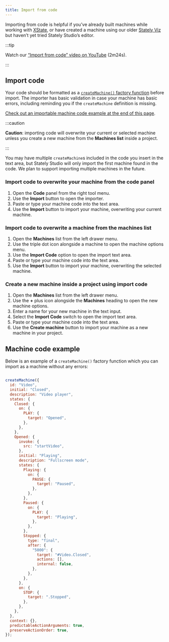 ```yaml
---
title: Import from code
---
```


Importing from code is helpful if you’ve already built machines while working with [XState](xstate.mdx), or have created a machine using our older [Stately Viz](https://stately.ai/viz) but haven’t yet tried Stately Studio’s editor.

:::tip

Watch our [“Import from code” video on YouTube](https://www.youtube.com/watch?v=DAoIFaugDLo) (2m24s).

:::

## Import code

Your code should be formatted as a [`createMachine()` factory function](https://xstate.js.org/docs/guides/machines.html) before import. The importer has basic validation in case your machine has basic errors, including reminding you if the `createMachine` definition is missing. 

[Check out an importable machine code example at the end of this page](/#machine-code-example).

:::caution

**Caution**: importing code will overwrite your current or selected machine unless you create a new machine from the **Machines list** inside a project.

:::

You may have multiple `createMachine`s included in the code you insert in the text area, but Stately Studio will only import the first machine found in the code. We plan to support importing multiple machines in the future.

### Import code to overwrite your machine from the code panel

1. Open the **Code** panel from the right tool menu.
2. Use the **Import** button to open the importer.
3. Paste or type your machine code into the text area.
4. Use the **Import** button to import your machine, overwriting your current machine.

### Import code to overwrite a machine from the machines list

1. Open the **Machines** list from the left drawer menu.
2. Use the <MoreHorizontal size={18} /> triple dot icon alongside a machine to open the machine options menu.
3. Use the **Import Code** option to open the import text area.
5. Paste or type your machine code into the text area.
6. Use the **Import** button to import your machine, overwriting the selected machine.

### Create a new machine inside a project using import code

1. Open the **Machines** list from the left drawer menu.
2. Use the **+** plus icon alongside the **Machines** heading to open the new machine options.
3. Enter a name for your new machine in the text input.
4. Select the **Import Code** switch to open the import text area.
5. Paste or type your machine code into the text area.
6. Use the **Create machine** button to import your machine as a new machine in your project.

## Machine code example

Below is an example of a `createMachine()` factory function which you can import as a machine without any errors:

```js

createMachine({
  id: "Video",
  initial: "Closed",
  description: "Video player",
  states: {
    Closed: {
      on: {
        PLAY: {
          target: "Opened",
        },
      },
    },
    Opened: {
      invoke: {
        src: "startVideo",
      },
      initial: "Playing",
      description: "Fullscreen mode",
      states: {
        Playing: {
          on: {
            PAUSE: {
              target: "Paused",
            },
          },
        },
        Paused: {
          on: {
            PLAY: {
              target: "Playing",
            },
          },
        },
        Stopped: {
          type: "final",
          after: {
            "5000": {
              target: "#Video.Closed",
              actions: [],
              internal: false,
            },
          },
        },
      },
      on: {
        STOP: {
          target: ".Stopped",
        },
      },
    },
  },
  context: {},
  predictableActionArguments: true,
  preserveActionOrder: true,
});

```